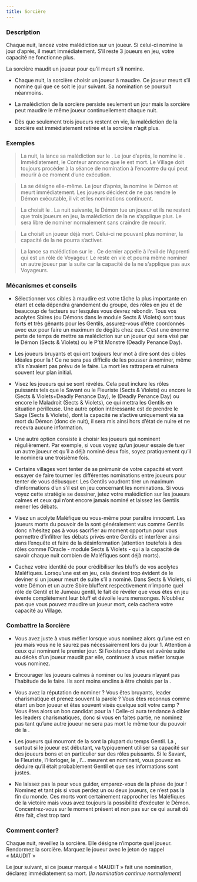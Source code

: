 ```yaml
---
title: Sorcière
---
```



<Role SORCIERE header />

### Description
Chaque nuit, lancez votre malédiction sur un joueur. Si celui-ci nomine la jour d’après, il meurt immédiatement. 
S’il reste 3 joueurs en jeu, votre capacité ne fonctionne plus.

La sorcière maudit un joueur pour qu’il meurt s’il nomine.

-   Chaque nuit, la sorcière choisir un joueur à maudire. Ce joueur meurt s’il nomine qui que ce soit le jour suivant. Sa nomination se poursuit néanmoins.

-   La malédiction de la sorcière persiste seulement un jour mais la sorcière peut maudire le même joueur continuellement chaque nuit.

-   Dès que seulement trois joueurs restent en vie, la malédiction de la sorcière est immédiatement retirée et la sorcière n’agit plus.


### Exemples 

> La nuit, la <Role SORCIERE /> lance sa malédiction sur le <Role CRIEUR />. Le jour d’après, le <Role CRIEUR /> nomine le <Role BARBIER />. Immédiatement, le Conteur annonce que le <Role CRIEUR /> est mort. Le Village doit toujours procéder à la séance de nomination à l’encontre du <Role BARBIER /> qui peut mourir à ce moment d’une exécution.

> La <Role SORCIERE /> se désigne elle-même. Le jour d’après, la <Role SORCIERE /> nomine le Démon et meurt immédiatement. Les joueurs décident de ne pas rendre le Démon exécutable, il vit et les nominations continuent.

> La <Role SORCIERE /> choisit le <Role PARIEUR />. La nuit suivante, le Démon tue un joueur et ils ne restent que trois joueurs en jeu, la malédiction de la <Role SORCIERE /> ne s’applique plus. Le <Role PARIEUR /> sera libre de nominer normalement sans craindre de mourir.

> La <Role SORCIERE /> choisit un joueur déjà mort. Celui-ci ne pouvant plus nominer, la capacité de la <Role SORCIERE /> ne pourra s’activer.

> La <Role SORCIERE /> lance sa malédiction sur le <Role SOLDAT />. Ce dernier appelle à l’exil de l’Apprenti qui est un rôle de Voyageur. Le <Role SOLDAT /> reste en vie et pourra même nominer un autre joueur par la suite car la capacité de la <Role SORCIERE /> ne s’applique pas aux Voyageurs.


### Mécanismes et conseils   

- Sélectionner vos cibles à maudire est votre tâche la plus importante en étant <Role SORCIERE /> et cela dépendra grandement du groupe, des rôles en jeu et de beaucoup de facteurs sur lesqules vous devrez rebondir. Tous vos acolytes Sbires (ou Démons dans le module Sects & Violets) sont tous forts et très gênants pour les Gentils, assurez-vous d’être coordonnés avec eux pour faire un maximum de dégâts chez eux.
C’est une énorme perte de temps de mettre sa malédiction sur un joueur qui sera visé par le Démon (Sects & Violets) ou le P’tit Monstre (Deadly Penance Day).
- Les joueurs bruyants et qui ont toujours leur mot à dire sont des cibles idéales pour la <Role SORCIERE /> ! Ce ne sera pas difficile de les pousser à nominer, même s’ils n’avaient pas prévu de le faire. La mort les rattrapera et ruinera souvent leur plan initial.

- Visez les joueurs qui se sont révélés. Cela peut inclure les rôles puissants tels que le Savant ou le Fleuriste (Sects & Violets) ou encore le <Role FAUSSAIRE /> (Sects & Violets+Deadly Penance Day), le <Role CHASSEUR_DE_PRIMES /> (Deadly Penance Day) ou encore le Maladroit (Sects & Violets), ce qui mettra les Gentils en situation périlleuse.
Une autre option intéressante est de prendre le Sage (Sects & Violets), dont la capacité ne s’active uniquement via sa mort du Démon (donc de nuit), il sera mis ainsi hors d’état de nuire et ne recevra aucune information.

- Une autre option consiste à choisir les joueurs qui nominent régulièrement. Par exemple, si vous voyez qu’un joueur essaie de tuer un autre joueur et qu’il a déjà nominé deux fois, soyez pratiquement qu’il le nominera une troisième fois.

- Certains villages vont tenter de se prémunir de votre capacité et vont essayer de faire tourner les différentes nominations entre joueurs pour tenter de vous débusquer. Les Gentils voudront tirer un maximum d’informations d’un <Role CRIEUR /> s’il est en jeu concernant les nominations. Si vous voyez cette stratégie se dessiner, jetez votre malédiction sur les joueurs calmes et ceux qui n’ont encore jamais nominé et laissez les Gentils mener les débats.

- Visez un acolyte Maléfique ou vous-même pour paraître innocent. Les joueurs morts du pouvoir de la <Role SORCIERE /> sont généralement vus comme Gentils donc n’hésitez pas à vous sacrifier au moment opportun pour vous permettre d’infiltrer les débats privés entre Gentils et interférer ainsi dans l’enquête et faire de la désinformation (attention toutefois à des rôles comme l’Oracle - module Sects & Violets - qui a la capacité de savoir chaque nuit combien de Maléfiques sont déjà morts).

- Cachez votre identité de <Role SORCIERE /> pour crédibiliser les bluffs de vos acolytes Maléfiques. Lorsqu’une <Role SORCIERE /> est en jeu, cela devient trop évident de le deviner si un joueur meurt de suite s’il a nominé. Dans Sects & Violets, si votre Démon et un autre Sbire bluffent respectivement n’importe quel rôle de Gentil et le Jumeau gentil, le fait de révéler que vous êtes en jeu évente complètement leur bluff et dévoile leurs mensonges.
N’oubliez pas que vous pouvez maudire un joueur mort, cela cachera votre capacité au Village.


### Combattre la Sorcière

- Vous avez juste à vous méfier lorsque vous nominez alors qu’une <Role SORCIERE /> est en jeu mais vous ne le saurez pas nécessairement lors du jour 1. Attention à ceux qui nominent le premier jour. Si l’existence d’une <Role SORCIERE /> est avérée suite au décès d’un joueur maudit par elle, continuez à vous méfier lorsque vous nominez.

- Encourager les joueurs calmes à nominer ou les joueurs n’ayant pas l’habitude de le faire. Ils sont moins enclins à être choisis par la <Role SORCIERE />.

- Vous avez la réputation de nominer ? Vous êtes bruyants, leader charismatique et prenez souvent la parole ? Vous êtes reconnus comme étant un bon joueur et êtes souvent visés quelque soit votre camp ? Vous êtes alors un bon candidat pour la <Role SORCIERE /> ! Celle-ci aura tendance à cibler les leaders charismatiques, donc si vous en faites partie, ne nominez pas tant qu’une autre joueur ne sera pas mort le même tour du pouvoir de la <Role SORCIERE />.

- Les joueurs qui mourront de la <Role SORCIERE /> sont la plupart du temps Gentil. La <Role SORCIERE />, surtout si le joueur est débutant, va typiquement utiliser sa capacité sur des joueurs bons et en particulier sur des rôles puissants. Si le Savant, le Fleuriste, l’Horloger, le <Role PARIEUR />, l’<Role EXORCISTE />… meurent en nominant, vous pouvez en déduire qu’il était probablement Gentil et que ses informations sont justes.

- Ne laissez pas la peur vous guider, emparez-vous de la phase de jour ! Nominez et tant pis si vous perdez un ou deux joueurs, ce n’est pas la fin du monde. Ces morts vont certainement rapprocher les Maléfiques de la victoire mais vous avez toujours la possibilité d’exécuter le Démon. Concentrez-vous sur le moment présent et non pas sur ce qui aurait dû être fait, c’est trop tard

### Comment conter?

Chaque nuit, réveillez la sorcière. Elle désigne n’importe quel joueur. Rendormez la sorcière. Marquez le joueur avec le jeton de rappel « MAUDIT »

Le jour suivant, si ce joueur marqué « MAUDIT » fait une nomination, déclarez immédiatement sa mort. (_la nomination continue normalement_)
